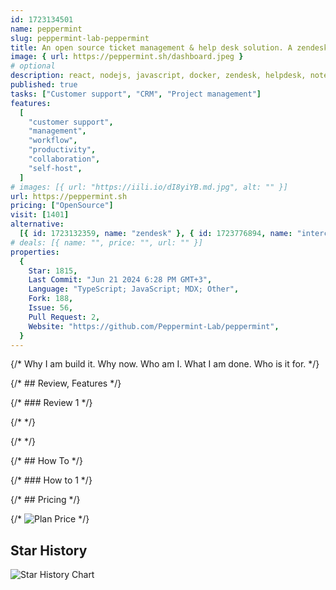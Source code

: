 ```yaml
---
id: 1723134501
name: peppermint
slug: peppermint-lab-peppermint
title: An open source ticket management & help desk solution. A zendesk/freshdesk alternative
image: { url: https://peppermint.sh/dashboard.jpeg }
# optional
description: react, nodejs, javascript, docker, zendesk, helpdesk, notebook, nextjs, crm, self-hosted, full-stack, knowledge-base, ticket-management, ticketing-system, prisma, zoho-crm, customer-relationship-management, peppermint,  ,
published: true
tasks: ["Customer support", "CRM", "Project management"]
features:
  [
    "customer support",
    "management",
    "workflow",
    "productivity",
    "collaboration",
    "self-host",
  ]
# images: [{ url: "https://iili.io/dI8yiYB.md.jpg", alt: "" }]
url: https://peppermint.sh
pricing: ["OpenSource"]
visit: [1401]
alternative:
  [{ id: 1723132359, name: "zendesk" }, { id: 1723776894, name: "intercom" }]
# deals: [{ name: "", price: "", url: "" }]
properties:
  {
    Star: 1815,
    Last Commit: "Jun 21 2024 6:28 PM GMT+3",
    Language: "TypeScript; JavaScript; MDX; Other",
    Fork: 188,
    Issue: 56,
    Pull Request: 2,
    Website: "https://github.com/Peppermint-Lab/peppermint",
  }
---
```


{/* Why I am build it. Why now. Who am I. What I am done. Who is it for. */}

{/* ## Review, Features */}

{/* ### Review 1 */}

{/* <DetailYoutube videoId="" startTime={0} /> */}

{/* <Twitters ids=[] /> */}

{/* ## How To */}

{/* ### How to 1 */}

{/* ## Pricing */}

{/* <Img src="" alt="Plan Price" /> */}

## Star History

![Star History Chart](https://api.star-history.com/svg?repos=Peppermint-Lab/peppermint)
